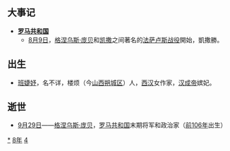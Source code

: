 {{yearTOC|-48|西汉'''[[初元|初元]]元年'''}}

== 大事记 ==
* '''[[罗马共和国|罗马共和国]]'''
** [[8月9日|8月9日]]，[[格涅乌斯·庞贝|格涅乌斯·庞贝]]和[[凯撒|凯撒]]之间著名的[[法萨卢斯战役|法萨卢斯战役]]開始，凱撒勝。

== 出生 ==
*[[班婕妤|班婕妤]]，名不详，楼烦（今[[山西|山西]][[朔城区|朔城区]]）人，[[西汉|西汉]]女作家，[[汉成帝|汉成帝]]嫔妃。
== 逝世 ==
{{Wikisource year mention}}
* [[9月29日|9月29日]]——[[格涅乌斯·庞贝|格涅乌斯·庞贝]]，[[罗马共和国|罗马共和国]]末期将军和政治家（[[前106年|前106年]]出生）

[[Category:前48年|*]]
[[Category:前40年代|8年]]
[[Category:前1世纪各年|4]]